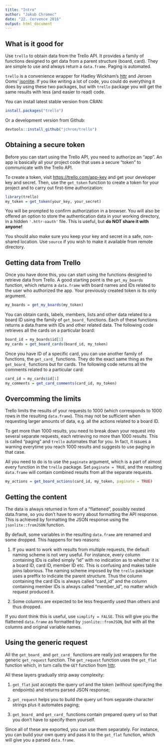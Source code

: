 ```yaml
---
title: "Intro"
author: "Jakub Chromec"
date: "22. července 2016"
output: html_document
---
```


## What is it good for

Use `trello` to obtain data from the Trello API. It provides a family of functions 
designed to get data from a parent structure (board, card). They are simple to
use and always return a `data.frame`. Paging is automated.

`trello` is a convenience wrapper for Hadley Wickham's [httr](https://cran.r-project.org/web/packages/httr/index.html) and Jeroen Ooms' [jsonlite](https://cran.r-project.org/web/packages/jsonlite/index.html). If you like writing a lot of code, you could do everything it does by using these two packages, but with `trello` package you will get the same results with less (and easier to read) code.

You can install latest stable version from CRAN:

```r
install.packages("trello")
```

Or a development version from Github:

```r
devtools::install_github("jchrom/trello")
```

## Obtaining a secure token

Before you can start using the Trello API, you need to authorize an "app". An app is basically all your project code that uses a secure "token" to communicate with the Trello API.

To create a token, visit <https://trello.com/app-key> and get your developer key and secret. Then, use the `get_token` function to create a token for your project and to carry out first-time authorization:

```r
library(trello)
my_token = get_token(your_key, your_secret)
```

You will be prompted to confirm authorization in a browser. You will also be offered an option to store the authentication data in your working directory, in a hidden `'.httr-oauth'` file. This is useful, but **do NOT share it with anyone!**

You should also make sure you keep your key and secret in a safe, non-shared location. Use `source` if you wish to make it available from remote directory.

## Getting data from Trello

Once you have done this, you can start using the functions designed to retrieve data from Trello. A good starting point is the `get_my_boards` function, which returns a `data.frame` with board names and IDs related to the user who authorized the app. Your previously created token is its only argument.

```r
my_boards = get_my_boards(my_token)
```

You can obtain cards, labels, members, lists and other data related to a board ID using the family of `get_board_` functions. Each of these functions returns a data.frame with IDs and other related data. The following code retrieves all the cards on a particular board:

```r
board_id = my_boards$id[1]
my_cards = get_board_cards(board_id, my_token)
```

Once you have ID of a specific card, you can use another family of functions, the `get_card_` functions. They do the exact same thing as the `get_board_` functions but for cards. The following code returns all the comments related to a particular card:

```r
card_id = my_cards$id[1]
my_comments = get_card_comments(card_id, my_token)
```

## Overcomming the limits

Trello limits the results of your requests to 1000 (which corresponds to 1000 rows in the resulting `data.frame`). This may not be sufficient when requesting larger amounts of data, e.g. all the actions related to a board ID.

To get more than 1000 results, you need to break down your request into several separate requests, each retrieving no more than 1000 results. This is called "paging" and `trello` automates that for you. In fact, it issues a warning everytime you reach 1000 results and suggests to use paging in that case.

All you need to do is to use the `paginate` argument, which is a part of almost every function in the `trello` package. Set `paginate = TRUE`, and the resulting `data.frame` will contain combined results from all the separate requests.

```r
my_actions = get_board_actions(card_id, my_token, paginate = TRUE)
```

## Getting the content

The data is always returned in form of a "flattened", possibly nested data.frame, so you don't have to worry about formatting the API response. This is achieved by formatting the JSON response using the `jsonlite::fromJSON` function.

By default, some variables in the resulting `data.frame` are renamed and some dropped. This happens for two reasons:

1. If you want to work with results from multiple requests, the default naming scheme is not very useful. For instance, every column containing IDs is called simply "id" with no indication as to whether it is a board ID, card ID, member ID etc. This is confusing and makes table joins laborious. The naming scheme imposed by the `trello` package uses a preffix to indicate the parent structure. Thus the column containing the card IDs is always called "card_id" and the column containing member IDs is always called "member_id", no matter which request produced it.

2. Some columns are expected to be less frequently used than others and thus dropped.

If you dont think this is useful, use `simplify = FALSE`. This will give you the flattened `data.frame` as formatted by `jsonlite::fromJSON`, but with all the columns and original variable names.

## Using the generic request

All the `get_board_` and `get_card_` functions are really just wrappers for the generic `get_request` function. The `get_request` function uses the `get_flat` function which, in turn calls the `GET` function from [httr](https://cran.r-project.org/web/packages/httr/index.html).

All these layers gradually strip away complexity:

1. `get_flat` just accepts the query url and the token (without specifying the endpoints) and returns parsed JSON response;

2. `get_request` helps you to build the query url from separate character strings plus it automates paging;

3. `get_board_` and `get_card_` functions contain prepared query url so that you don't have to specify them yourself.

Since all of these are exported, you can use them separately. For instance, you can build your own query and pass it to the `get_flat` function, which will give you a parsed `data.frame`.
